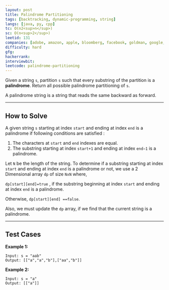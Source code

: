 ```yaml
---
layout: post
title: Palindrome Partitioning
tags: [backtracking, dynamic-programming, string]
langs: [java, py, cpp]
tc: O(n2<sup>n</sup>)
sc: O(n<sup>2</sup>)
leetid: 131
companies: [adobe, amazon, apple, bloomberg, facebook, goldman, google, microsoft, oracle, twitter]
difficulty: hard
gfg: 
hackerrank: 
interviewbit: 
leetcode: palindrome-partitioning
---
```


Given a string `s`, partition `s` such that every substring of the partition is a **palindrome**. 
Return all possible palindrome partitioning of `s`.

A palindrome string is a string that reads the same backward as forward.

---
## How to Solve

A given string `s` starting at index `start` and ending at index `end` is a palindrome if following conditions are satisfied :
1. The characters at `start` and `end` indexes are equal. 
2. The substring starting at index `start+1` and ending at index `end−1` is a palindrome.

<MdxImage src="code/palindrome_dp.png" alt="Palindrome" />

Let `N` be the length of the string. 
To determine if a substring starting at index `start` and ending at index `end` is a palindrome or not, 
we use a 2 Dimensional array `dp` of size `NxN` where,

`dp[start][end]=true` , if the substring beginning at index `start` and ending at index `end` is a palindrome.

Otherwise, `dp[start][end] ==false`.

Also, we must update the `dp` array, if we find that the current string is a palindrome.

---
## Test Cases

**Example 1:**
```
Input: s = "aab"
Output: [["a","a","b"],["aa","b"]]
```

**Example 2:**
```
Input: s = "a"
Output: [["a"]]
```